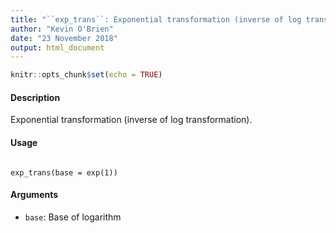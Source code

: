 ```yaml
---
title: "``exp_trans``: Exponential transformation (inverse of log transformation)."
author: "Kevin O'Brien"
date: "23 November 2018"
output: html_document
---
```


```r
knitr::opts_chunk$set(echo = TRUE)
```


#### Description

Exponential transformation (inverse of log transformation).

#### Usage
<pre><code>
exp_trans(base = exp(1))
</code></pre>

#### Arguments
* ``base``: Base of logarithm


